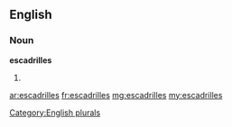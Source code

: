 ==English==

===Noun===
'''escadrilles'''

# {{plural of|[[escadrille]]}}

[[Category:English plurals]]

[[ar:escadrilles]]
[[fr:escadrilles]]
[[mg:escadrilles]]
[[my:escadrilles]]